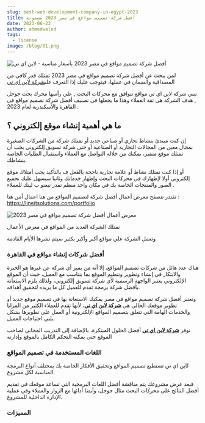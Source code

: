 ```yaml
---
slug: best-web-development-company-in-egypt-2023
title: أفضل شركة تصميم مواقع في مصر 2023 مضمونة
date: 2023-06-23
author: ahmedwaled
tags:
  - license
image: /blog/01.png
---
```

![أفضل شركة تصميم مواقع في مصر 2023 بأسعار مناسبة - لاين اي تي](/images/01.png "شركة لاين اي تي أفضل شركة تصميم مواقع وتطبيقات في مصر")

لمن يبحث عن أفضل شركة تصميم مواقع في مصر 2023 تمتلك قدر كافي من المصداقية والضمان في عملها، فيتوجب عليك إذا التعرف على[شركة لاين اي تي](https://lineitsolutions.com/)

ت﻿بني شركة لاين اي تي مواقع تتوافق مع محركات البحث , علي رأسها محرك بحث جوجل , هدف الشركة هي ثقة العملاء وهذا ما يجعلها في تصنيف أفضل شركة تصميم مواقع في القاهرة والأسكندرية لعام 2023 .

## **ما هي أهمية إنشاء موقع إلكتروني ؟**

إن كنت مبتدئ بنشاط تجاري أو صناعي جديد أو تمتلك شركة من الشركات الصغيرة بمجال معين من المجالات التجارية أو الصناعية أو حتى شركة تسويق إلكتروني يجب أن تمتلك موقع متميز، يمكنك من خلاله التواصل مع العملاء واستقبال الطلبات الخاصة بنشاطك.

أ﻿و إذا كنت تمتلك نشاط أو علامة تجارية ناجحة بالفعل ف بالتأكيد يجب أمتلاك موقع إلكتروني أولا لإظهارك في محركات البحث وإظهار خدماتك  وثانيا سيسهل عليك تجميع الصور والمنتجات الخاصة بك في مكان واحد منظم تقدر تبعتو ب لينك للعملاء .

ت﻿قتدر تتصفح م﻿عرض أعمال أفضل شركة لتصميم المواقع من هنا اعمال أمن هنا :  <https://lineitsolutions.com/portfolio>

![معرض أعمال أفضل شركة تصميم مواقع في مصر 2023](/images/screenshot_38.png "معرض أعمال أفضل شركة تصميم مواقع في مصر 2023")

ت﻿متلك الشركة العديد من المواقع في معرض الأعمال 

و﻿تعمل الشركة علي مواقع أكبر وأكبر بكثير سيتم نشرها الأيام القادمة 



### **أفضل شركات إنشاء مواقع في القاهرة**

هناك عدد هائل من شركات تصميم المواقع، إلا أنه من يميز أي شركة عن غيرها هو الخبرة والابتكار في إنشاء وتطوير وتنظيم الموقع بما يتناسب مع العميل، حيث أن الموقع الإلكتروني يعتبر الواجهة الرسمية لأي شركة تسويق إلكتروني، ولذلك يلزم الاستعانة بأفضل شركة برمجة تقدم للعميل كل ما يريده لتحقيق أهدافه.

وتعتبر أفضل شركة تصميم مواقع في مصر يمكنك الاستعانة بها في تصميم موقع جديد أو تطوير موقعك الحالي هي **[ش﻿ركة لاين اي تي](https://lineitsolutions.com/)**، لأنها تقدم للعملاء الكثير من المزايا والخدمات الهامة التي تتعلق بتصميم المواقع الإلكترونية أو العمل على تطويرها بشكل يلبي احتياجات العميل.[](https://lineitsolutions.com/)

توفر **[ش﻿ركة لاين اي تي](https://lineitsolutions.com/)** أفضل الحلول المبتكرة، بالإضافة إلى التدريب المجاني لصاحب الموقع حتى يمكنه التحكم الكامل بالموقع وإدارته

### **اللغات المستخدمة في تصميم المواقع**

ل﻿اين اي تي تستطيع تصميم المواقع وتحقيق الأفكار الخاصة بك بمختلف أنواع البرمجة المناسبة لكل مشروع.

فبعد عرض مشروعك يتم مناقشة أفضل اللغات البرمجية التي تساعد موقعك في تقديم أفضل النتائج على محركات البحث مثال جوجل، وأيضا أدائها مع الزوار والعملاء وفي عملية الإدارة الداخلية للمشروع.



### **المميزات**
